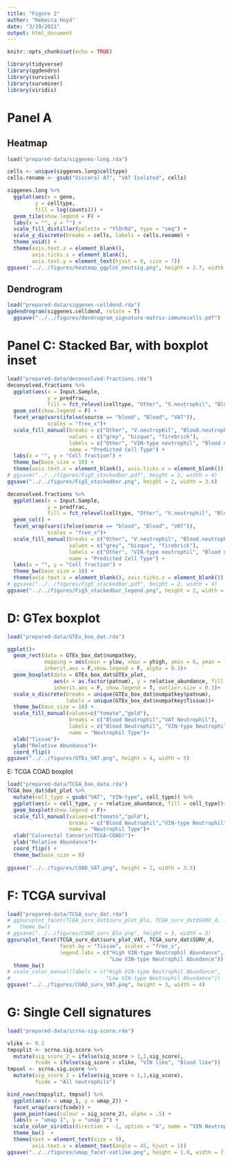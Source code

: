 ```yaml
---
title: "Figure 2"
author: "Rebecca Hoyd"
date: "3/19/2021"
output: html_document
---
```


```r
knitr::opts_chunk$set(echo = TRUE)

library(tidyverse)
library(ggdendro)
library(survival)
library(survminer)
library(viridis)
```

# Panel A

## Heatmap

```r
load("prepared-data/siggenes-long.rda")

cells <- unique(siggenes.long$celltype)
cells.rename <- gsub("Visceral AT", "VAT Isolated", cells)

siggenes.long %>%
  ggplot(aes(x = gene,
         y = celltype,
         fill = log(counts))) +
  geom_tile(show.legend = F) +
  labs(x = "", y = "") +
  scale_fill_distiller(palette = "YlOrRd", type = "seq") +
  scale_y_discrete(breaks = cells, labels = cells.rename) +
  theme_void() +
  theme(axis.text.x = element_blank(),
        axis.ticks.x = element_blank(),
        axis.text.y = element_text(hjust = 0, size = 7)) 
ggsave("../../figures/heatmap_ggplot_neutsig.png", height = 2.7, width = 4)
```

## Dendrogram

```r
load("prepared-data/siggenes-celldend.rda")
ggdendrogram(siggenes.celldend, rotate = T)
  ggsave("../../figures/dendrogram_signature-matrix-immunecells.pdf")
```

# Panel C: Stacked Bar, with boxplot inset

```r
load("prepared-data/deconvolved-fractions.rda")
deconvolved.fractions %>%
  ggplot(aes(x = Input.Sample, 
             y = predfrac, 
             fill = fct_relevel(celltype, "Other", "V.neutrophil", "Blood.neutrophil"))) + 
  geom_col(show.legend = F) +
  facet_wrap(vars(ifelse(source == "blood", "Blood", "VAT")),  
             scales = "free_x")+
  scale_fill_manual(breaks = c("Other", "V.neutrophil", "Blood.neutrophil"), 
                    values = c("grey", "bisque", "firebrick"),
                    labels = c("Other", "VIN-type neutrophil", "Blood neutrophil"),
                    name = "Predicted Cell Type") +
  labs(x = "", y = "Cell fraction") +
  theme_bw(base_size = 10) +
  theme(axis.text.x = element_blank(), axis.ticks.x = element_blank()) 
# ggsave("../../figures/Fig5_stackedbar.pdf", height = 2, width = 4)
ggsave("../../figures/Fig5_stackedbar.png", height = 2, width = 3.6)

deconvolved.fractions %>%
  ggplot(aes(x = Input.Sample, 
             y = predfrac, 
             fill = fct_relevel(celltype, "Other", "V.neutrophil", "Blood.neutrophil"))) + 
  geom_col() +
  facet_wrap(vars(ifelse(source == "blood", "Blood", "VAT")),  
             scales = "free_x")+
  scale_fill_manual(breaks = c("Other", "V.neutrophil", "Blood.neutrophil"), 
                    values = c("grey", "bisque", "firebrick"),
                    labels = c("Other", "VIN-type neutrophil", "Blood neutrophil"),
                    name = "Predicted Cell Type") +
  labs(x = "", y = "Cell fraction") +
  theme_bw(base_size = 10) +
  theme(axis.text.x = element_blank(), axis.ticks.x = element_blank()) 
# ggsave("../../figures/Fig5_stackedbar.pdf", height = 2, width = 4)
ggsave("../../figures/Fig5_stackedbar_legend.png", height = 2, width = 3.6)
```

# D: GTex boxplot

```r
load("prepared-data/GTEx_box_dat.rda")

ggplot()+
  geom_rect(data = GTEx_box_dat$numpatkey,
            mapping = aes(xmin = ylow, xmax = yhigh, ymin = 0, ymax = 1, fill=type), 
            inherit.aes = F,show.legend = F, alpha = 0.3)+
  geom_boxplot(data = GTEx_box_dat$GTEx_plot,
               aes(x = as.factor(patnum), y = relative_abundance, fill = cell_type), 
               inherit.aes = F, show.legend = T, outlier.size = 0.3)+
  scale_x_discrete(breaks = unique(GTEx_box_dat$numpatkey$patnum), 
                   labels = unique(GTEx_box_dat$numpatkey$Tissue))+
  theme_bw(base_size = 10) +
  scale_fill_manual(values=c("tomato","gold"),
                    breaks = c("Blood Neutrophil","VAT Neutrophil"),
                    labels = c("Blood Neutrophil", "VIN-type Neutrophil"),
                    name = "Neutrophil Type")+
  xlab("Tissue")+
  ylab("Relative Abundance")+
  coord_flip()
ggsave("../../figures/GTEx_VAT.png", height = 4, width = 5)
```

E: TCGA COAD boxplot

```r
load("prepared-data/TCGA_box_data.rda")
TCGA_box_dat$dat_plot %>%
  mutate(cell_type = gsub("VAT", "VIN-type", cell_type)) %>%
  ggplot(aes(x = cell_type, y = relative_abundance, fill = cell_type))+
  geom_boxplot(show.legend = F)+
  scale_fill_manual(values=c("tomato","gold"), 
                    breaks = c("Blood Neutrophil","VIN-type Neutrophil"),
                    name = "Neutrophil Type")+
  xlab("Colorectal Cancer\n(TCGA-COAD)")+
  ylab("Relative Abundance")+
  coord_flip() +
  theme_bw(base_size = 8)
 
ggsave("../../figures/COAD_VAT.png", height = 2, width = 3.5)

```

# F: TCGA survival

```r
load("prepared-data/TCGA_surv_dat.rda")
# ggsurvplot_facet(TCGA_surv_dat$surv_plot_Blo, TCGA_surv_dat$SURV_d, facet.by = "Tissue", scales = "free_x") +
#   theme_bw()
# ggsave("../../figures/COAD_surv_Blo.png", height = 3, width = 3)
ggsurvplot_facet(TCGA_surv_dat$surv_plot_VAT, TCGA_surv_dat$SURV_d,
                 facet.by = "Tissue", scales = "free_x",
                 legend.labs = c("High VIN-type Neutrophil Abundance",
                                 "Low VIN-type Neutrophil Abundance")) +
  theme_bw() 
# scale_color_manual(labels = c("High VIN-type Neutrophil Abundance",
#                               "Low VIN-type Neutrophil Abundance"))
ggsave("../../figures/COAD_surv_VAT.png", height = 3, width = 4)

```

# G: Single Cell signatures

```r
load("prepared-data/scrna-sig-score.rda")

vlike <- 0.2
tmpsplit <- scrna.sig.score %>%
  mutate(sig_score_2 = ifelse(sig_score > 1,1,sig_score),
         fcode = ifelse(sig_score > vlike, "VIN like", "Blood like")) 
tmpsol <- scrna.sig.score %>%
  mutate(sig_score_2 = ifelse(sig_score > 1,1,sig_score),
         fcode = "All neutrophils") 

bind_rows(tmpsplit, tmpsol) %>%
  ggplot(aes(x = umap_1, y = umap_2)) + 
  facet_wrap(vars(fcode)) +
  geom_point(aes(colour = sig_score_2), alpha = .5) +
  labs(x = "umap 1", y = "umap 2") +
  scale_color_viridis(direction = -1, option = "A", name = "VIN Neutrophil Score") +
  theme_bw()  +
  theme(text = element_text(size = 9),
        axis.text.x = element_text(angle = 45, hjust = 1))
ggsave("../../figures/umap_facet-vatlike.png", height = 1.9, width = 7)
```
